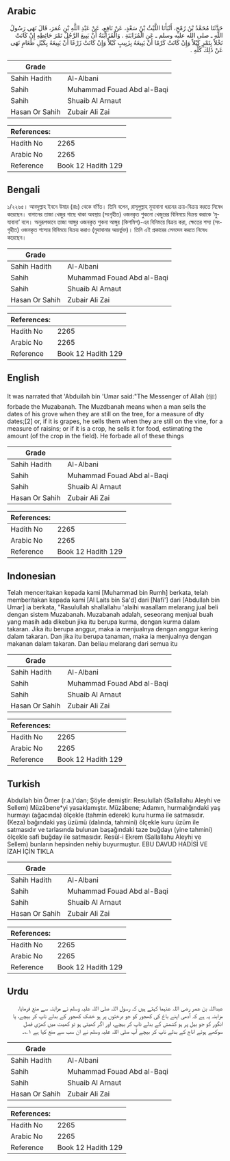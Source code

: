 ## Arabic


<div dir="rtl" lang="ar" style={{fontSize:'larger',backgroundColor:'#f8f9fa',padding:20}}>
حَدَّثَنَا مُحَمَّدُ بْنُ رُمْحٍ، أَنْبَأَنَا اللَّيْثُ بْنُ سَعْدٍ، عَنْ نَافِعٍ، عَنْ عَبْدِ اللَّهِ بْنِ عُمَرَ، قَالَ نَهَى رَسُولُ اللَّهِ ـ صلى الله عليه وسلم ـ عَنِ الْمُزَابَنَةِ ‏.‏ وَالْمُزَابَنَةُ أَنْ يَبِيعَ الرَّجُلُ تَمْرَ حَائِطِهِ إِنْ كَانَتْ نَخْلاً بِتَمْرٍ كَيْلاً وَإِنْ كَانَتْ كَرْمًا أَنْ يَبِيعَهُ بِزَبِيبٍ كَيْلاً وَإِنْ كَانَتْ زَرْعًا أَنْ يَبِيعَهُ بِكَيْلِ طَعَامٍ نَهَى عَنْ ذَلِكَ كُلِّهِ ‏.‏
</div>
<div style={{backgroundColor:'#f8f9fa',padding:20, marginBottom: 10}}><table> <thead> <tr> <th>Grade</th> <th></th> </tr> </thead> <tbody> <tr><td>Sahih Hadith</td><td>Al-Albani</td></tr><tr><td>Sahih</td><td>Muhammad Fouad Abd al-Baqi</td></tr><tr><td>Sahih</td><td>Shuaib Al Arnaut</td></tr><tr><td>Hasan Or Sahih</td><td>Zubair Ali Zai</td></tr></tbody></table><table> <thead> <tr> <th>References:</th> <th></th> </tr> </thead> <tbody><tr><td>Hadith No</td><td>2265</td></tr><tr><td>Arabic No</td><td>2265</td></tr><tr><td>Reference</td><td>Book 12 Hadith 129</td></tr></tbody></table></div>

## Bengali


<div dir="ltr" lang="bn" style={{fontSize:'larger',backgroundColor:'#f8f9fa',padding:20}}>
১/২২৬৫। আবদুল্লাহ ইবনে উমার (রাঃ) থেকে বর্ণিত। তিনি বলেন, রাসূলুল্লাহ মুযাবানা ধরনের ক্রয়-বিক্রয় করতে নিষেধ করেছেন। বাগানের তাজা খেজুর গাছে থাকা অবস্থায় (সংগৃহীত) ওজনকৃত শুকনো খেজুরের বিনিময়ে বিক্রয় করাকে ‘মুযাবানা’ বলে। অনুরূপভাবে তাজা আঙ্গুর ওজনকৃত শুকনা আঙ্গুর (কিশমিশ)-এর বিনিময়ে বিক্রয় করা, ক্ষেতের শস্য (সংগৃহীত) ওজনকৃত শস্যের বিনিময়ে বিক্রয় করাও (মুযাবানার অন্তর্ভুক্ত)। তিনি এই প্রকারের লেনদেন করতে নিষেধ করেছেন।
</div>
<div style={{backgroundColor:'#f8f9fa',padding:20, marginBottom: 10}}><table> <thead> <tr> <th>Grade</th> <th></th> </tr> </thead> <tbody> <tr><td>Sahih Hadith</td><td>Al-Albani</td></tr><tr><td>Sahih</td><td>Muhammad Fouad Abd al-Baqi</td></tr><tr><td>Sahih</td><td>Shuaib Al Arnaut</td></tr><tr><td>Hasan Or Sahih</td><td>Zubair Ali Zai</td></tr></tbody></table><table> <thead> <tr> <th>References:</th> <th></th> </tr> </thead> <tbody><tr><td>Hadith No</td><td>2265</td></tr><tr><td>Arabic No</td><td>2265</td></tr><tr><td>Reference</td><td>Book 12 Hadith 129</td></tr></tbody></table></div>

## English


<div dir="ltr" lang="en" style={{fontSize:'larger',backgroundColor:'#f8f9fa',padding:20}}>
It was narrated that 'Abduilah bin 'Umar said:"The Messenger of Allah (ﷺ) forbade the Muzabanah. The Muzdbanah means when a man sells the dates of his grove when they are still on the tree, for a measure of dty dates;[2] or, if it is grapes, he sells them when they are still on the vine, for a measure of raisins; or if it is a crop, he sells it for food, estimating the amount (of the crop in the field). He forbade all of these things
</div>
<div style={{backgroundColor:'#f8f9fa',padding:20, marginBottom: 10}}><table> <thead> <tr> <th>Grade</th> <th></th> </tr> </thead> <tbody> <tr><td>Sahih Hadith</td><td>Al-Albani</td></tr><tr><td>Sahih</td><td>Muhammad Fouad Abd al-Baqi</td></tr><tr><td>Sahih</td><td>Shuaib Al Arnaut</td></tr><tr><td>Hasan Or Sahih</td><td>Zubair Ali Zai</td></tr></tbody></table><table> <thead> <tr> <th>References:</th> <th></th> </tr> </thead> <tbody><tr><td>Hadith No</td><td>2265</td></tr><tr><td>Arabic No</td><td>2265</td></tr><tr><td>Reference</td><td>Book 12 Hadith 129</td></tr></tbody></table></div>

## Indonesian


<div dir="ltr" lang="id" style={{fontSize:'larger',backgroundColor:'#f8f9fa',padding:20}}>
Telah menceritakan kepada kami [Muhammad bin Rumh] berkata, telah memberitakan kepada kami [Al Laits bin Sa'd] dari [Nafi'] dari [Abdullah bin Umar] ia berkata, "Rasulullah shallallahu 'alaihi wasallam melarang jual beli dengan sistem Muzabanah. Muzabanah adalah, seseorang menjual buah yang masih ada dikebun jika itu berupa kurma, dengan kurma dalam takaran. Jika itu berupa anggur, maka ia menjualnya dengan anggur kering dalam takaran. Dan jika itu berupa tanaman, maka ia menjualnya dengan makanan dalam takaran. Dan beliau melarang dari semua itu
</div>
<div style={{backgroundColor:'#f8f9fa',padding:20, marginBottom: 10}}><table> <thead> <tr> <th>Grade</th> <th></th> </tr> </thead> <tbody> <tr><td>Sahih Hadith</td><td>Al-Albani</td></tr><tr><td>Sahih</td><td>Muhammad Fouad Abd al-Baqi</td></tr><tr><td>Sahih</td><td>Shuaib Al Arnaut</td></tr><tr><td>Hasan Or Sahih</td><td>Zubair Ali Zai</td></tr></tbody></table><table> <thead> <tr> <th>References:</th> <th></th> </tr> </thead> <tbody><tr><td>Hadith No</td><td>2265</td></tr><tr><td>Arabic No</td><td>2265</td></tr><tr><td>Reference</td><td>Book 12 Hadith 129</td></tr></tbody></table></div>

## Turkish


<div dir="ltr" lang="tr" style={{fontSize:'larger',backgroundColor:'#f8f9fa',padding:20}}>
Abdullah bin Ömer (r.a.)'dan; Şöyle demiştir: Resulullah (Sallallahu Aleyhi ve Sellem) Müzâbene*yi yasaklamıştır. Müzâbene; Adamın, hurmalığındaki yaş hurmayı (ağacında) ölçekle (tahmin ederek) kuru hurma ile satmasıdır. (Keza) bağındaki yaş üzümü (dalında, tahmini) ölçekle kuru üzüm ile satmasıdır ve tarlasında bulunan başağındaki taze buğdayı (yine tahmini) ölçekle safi buğday ile satmasıdır. Resûl-i Ekrem (Sallallahu Aleyhi ve Sellem) bunların hepsinden nehiy buyurmuştur. EBU DAVUD HADİSİ VE İZAH İÇİN TIKLA
</div>
<div style={{backgroundColor:'#f8f9fa',padding:20, marginBottom: 10}}><table> <thead> <tr> <th>Grade</th> <th></th> </tr> </thead> <tbody> <tr><td>Sahih Hadith</td><td>Al-Albani</td></tr><tr><td>Sahih</td><td>Muhammad Fouad Abd al-Baqi</td></tr><tr><td>Sahih</td><td>Shuaib Al Arnaut</td></tr><tr><td>Hasan Or Sahih</td><td>Zubair Ali Zai</td></tr></tbody></table><table> <thead> <tr> <th>References:</th> <th></th> </tr> </thead> <tbody><tr><td>Hadith No</td><td>2265</td></tr><tr><td>Arabic No</td><td>2265</td></tr><tr><td>Reference</td><td>Book 12 Hadith 129</td></tr></tbody></table></div>

## Urdu


<div dir="rtl" lang="ur" style={{fontSize:'larger',backgroundColor:'#f8f9fa',padding:20}}>
عبداللہ بن عمر رضی اللہ عنہما کہتے ہیں کہ رسول اللہ صلی اللہ علیہ وسلم نے مزابنہ سے منع فرمایا، مزابنہ یہ ہے کہ آدمی اپنے باغ کی کھجور کو جو درختوں پر ہو خشک کھجور کے بدلے ناپ کر بیچے، یا انگور کو جو بیل پر ہو کشمش کے بدلے ناپ کر بیچے، اور اگر کھیتی ہو تو کھیت میں کھڑی فصل سوکھے ہوئے اناج کے بدلے ناپ کر بیچے آپ صلی اللہ علیہ وسلم نے ان سب سے منع کیا ہے ۱؎۔
</div>
<div style={{backgroundColor:'#f8f9fa',padding:20, marginBottom: 10}}><table> <thead> <tr> <th>Grade</th> <th></th> </tr> </thead> <tbody> <tr><td>Sahih Hadith</td><td>Al-Albani</td></tr><tr><td>Sahih</td><td>Muhammad Fouad Abd al-Baqi</td></tr><tr><td>Sahih</td><td>Shuaib Al Arnaut</td></tr><tr><td>Hasan Or Sahih</td><td>Zubair Ali Zai</td></tr></tbody></table><table> <thead> <tr> <th>References:</th> <th></th> </tr> </thead> <tbody><tr><td>Hadith No</td><td>2265</td></tr><tr><td>Arabic No</td><td>2265</td></tr><tr><td>Reference</td><td>Book 12 Hadith 129</td></tr></tbody></table></div>